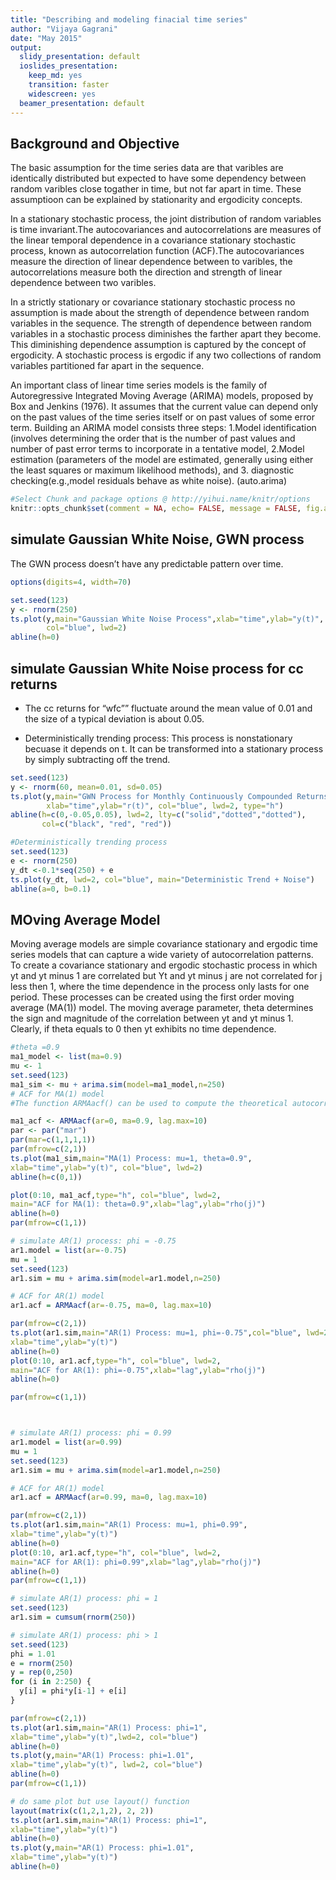 ```yaml
---
title: "Describing and modeling finacial time series"
author: "Vijaya Gagrani"
date: "May 2015"
output:
  slidy_presentation: default
  ioslides_presentation:
    keep_md: yes
    transition: faster
    widescreen: yes
  beamer_presentation: default
---
```


## Background and Objective

The basic assumption for the time series data are that varibles are identically distributed but expected to have some dependency between random varibles close togather in time, but not far apart in time. These assumptioon can be explained by stationarity and ergodicity concepts. 

In a stationary stochastic process, the joint distribution of random variables is time invariant.The autocovariances and autocorrelations are measures of the linear temporal dependence in a covariance stationary stochastic process, known as autocorrelation function (ACF).The autocovariances measure the direction of linear dependence between to varibles, the autocorrelations measure both the direction and strength of linear dependence between two varibles.

In a strictly stationary or covariance stationary stochastic process no assumption is made about the strength of dependence between random variables in the sequence. The strength of dependence between random variables in a stochastic process diminishes the farther apart they become. This diminishing dependence assumption is captured by
the concept of ergodicity. A stochastic process is ergodic if any two collections of random variables partitioned far apart in the sequence.

An important class of linear time series models is the family of Autoregressive Integrated Moving Average (ARIMA) models, proposed by Box and Jenkins (1976). It assumes that the current value can depend only on the past values of the time series itself or on past values of some error term. Building an ARIMA model consists three steps: 1.Model identification (involves determining the order  that is the number of past values and number of past error terms to incorporate in a tentative model, 2.Model estimation (parameters of the model are estimated, generally using either the least squares or maximum likelihood methods), and 3. diagnostic checking(e.g.,model residuals behave as white noise). (auto.arima)


```r
#Select Chunk and package options @ http://yihui.name/knitr/options
knitr::opts_chunk$set(comment = NA, echo= FALSE, message = FALSE, fig.align='center', warning = FALSE,cache=FALSE)

```
## simulate Gaussian White Noise, GWN process
The GWN process doesn't have any predictable pattern over time.
```r
options(digits=4, width=70)

set.seed(123)
y <- rnorm(250)
ts.plot(y,main="Gaussian White Noise Process",xlab="time",ylab="y(t)",
        col="blue", lwd=2)
abline(h=0)

```

## simulate Gaussian White Noise process for cc returns

- The cc returns for "wfc"" fluctuate around the mean value of 0.01 and the size of a typical deviation is about 0.05.

- Deterministically trending process: This process is nonstationary becuase it depends on t. It can be transformed into a stationary process by simply subtracting off the trend.

```r

set.seed(123)
y <- rnorm(60, mean=0.01, sd=0.05)
ts.plot(y,main="GWN Process for Monthly Continuously Compounded Returns of wfc",
        xlab="time",ylab="r(t)", col="blue", lwd=2, type="h")
abline(h=c(0,-0.05,0.05), lwd=2, lty=c("solid","dotted","dotted"), 
       col=c("black", "red", "red"))

#Deterministically trending process
set.seed(123)
e <- rnorm(250)
y_dt <-0.1*seq(250) + e
ts.plot(y_dt, lwd=2, col="blue", main="Deterministic Trend + Noise")
abline(a=0, b=0.1)

```

## MOving Average Model

Moving average models are simple covariance stationary and ergodic time series models that can capture a wide variety of autocorrelation patterns. To create a covariance stationary and ergodic stochastic process in which yt and yt minus 1 are correlated but Yt and yt minus j are not correlated for j less then 1, where the time dependence in the process only lasts for one period. These processes can be created using the first order moving average (MA(1)) model. The moving average parameter, theta determines the sign and magnitude of the correlation between yt and yt minus 1. Clearly, if theta equals to 0 then yt exhibits no time dependence.

```r
#theta =0.9
ma1_model <- list(ma=0.9)
mu <- 1
set.seed(123)
ma1_sim <- mu + arima.sim(model=ma1_model,n=250)
# ACF for MA(1) model
#The function ARMAacf() can be used to compute the theoretical autocorrelations,from the MA(1) model

ma1_acf <- ARMAacf(ar=0, ma=0.9, lag.max=10)
par <- par("mar")
par(mar=c(1,1,1,1))
par(mfrow=c(2,1))
ts.plot(ma1_sim,main="MA(1) Process: mu=1, theta=0.9",
xlab="time",ylab="y(t)", col="blue", lwd=2)
abline(h=c(0,1))

plot(0:10, ma1_acf,type="h", col="blue", lwd=2,
main="ACF for MA(1): theta=0.9",xlab="lag",ylab="rho(j)")
abline(h=0)
par(mfrow=c(1,1))

# simulate AR(1) process: phi = -0.75
ar1.model = list(ar=-0.75)
mu = 1
set.seed(123)
ar1.sim = mu + arima.sim(model=ar1.model,n=250)

# ACF for AR(1) model
ar1.acf = ARMAacf(ar=-0.75, ma=0, lag.max=10)

par(mfrow=c(2,1))
ts.plot(ar1.sim,main="AR(1) Process: mu=1, phi=-0.75",col="blue", lwd=2,
xlab="time",ylab="y(t)")
abline(h=0)
plot(0:10, ar1.acf,type="h", col="blue", lwd=2,
main="ACF for AR(1): phi=-0.75",xlab="lag",ylab="rho(j)")
abline(h=0)

par(mfrow=c(1,1))



# simulate AR(1) process: phi = 0.99
ar1.model = list(ar=0.99)
mu = 1
set.seed(123)
ar1.sim = mu + arima.sim(model=ar1.model,n=250)

# ACF for AR(1) model
ar1.acf = ARMAacf(ar=0.99, ma=0, lag.max=10)

par(mfrow=c(2,1))
ts.plot(ar1.sim,main="AR(1) Process: mu=1, phi=0.99",
xlab="time",ylab="y(t)")
abline(h=0)
plot(0:10, ar1.acf,type="h", col="blue", lwd=2,
main="ACF for AR(1): phi=0.99",xlab="lag",ylab="rho(j)")
abline(h=0)
par(mfrow=c(1,1))

# simulate AR(1) process: phi = 1
set.seed(123)
ar1.sim = cumsum(rnorm(250))

# simulate AR(1) process: phi > 1
set.seed(123)
phi = 1.01
e = rnorm(250)
y = rep(0,250)
for (i in 2:250) {
  y[i] = phi*y[i-1] + e[i]
}

par(mfrow=c(2,1))
ts.plot(ar1.sim,main="AR(1) Process: phi=1",
xlab="time",ylab="y(t)",lwd=2, col="blue")
abline(h=0)
ts.plot(y,main="AR(1) Process: phi=1.01",
xlab="time",ylab="y(t)", lwd=2, col="blue")
abline(h=0)
par(mfrow=c(1,1))

# do same plot but use layout() function
layout(matrix(c(1,2,1,2), 2, 2))
ts.plot(ar1.sim,main="AR(1) Process: phi=1",
xlab="time",ylab="y(t)")
abline(h=0)
ts.plot(y,main="AR(1) Process: phi=1.01",
xlab="time",ylab="y(t)")
abline(h=0)


```


